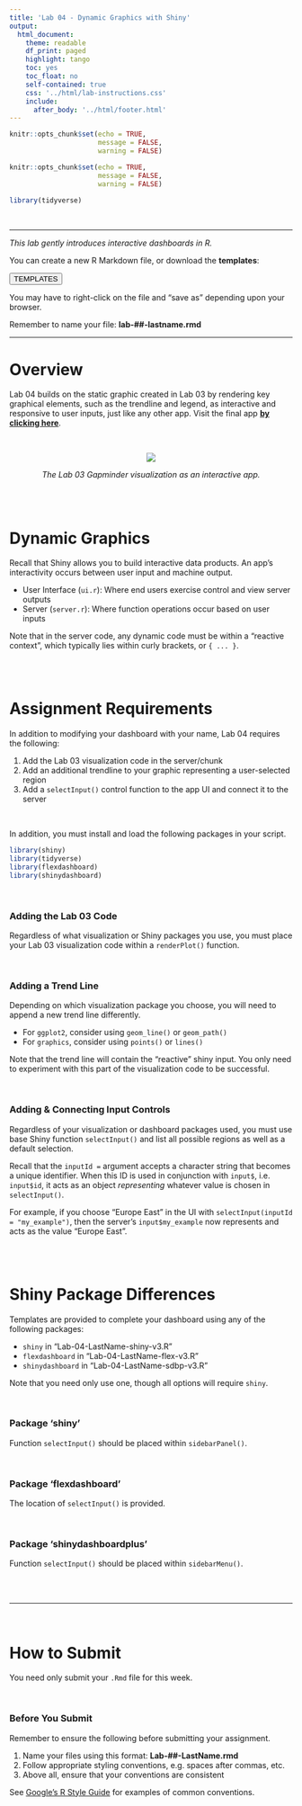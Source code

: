 ```yaml
---
title: 'Lab 04 - Dynamic Graphics with Shiny'
output:
  html_document:
    theme: readable
    df_print: paged
    highlight: tango
    toc: yes
    toc_float: no
    self-contained: true
    css: '../html/lab-instructions.css'
    include:
      after_body: '../html/footer.html'
---
```


```r

knitr::opts_chunk$set(echo = TRUE, 
                      message = FALSE, 
                      warning = FALSE)

```


```r

knitr::opts_chunk$set(echo = TRUE, 
                      message = FALSE, 
                      warning = FALSE)

library(tidyverse)

```



<br>
<hr>

*This lab gently introduces interactive dashboards in R.*

You can create a new R Markdown file, or download the **templates**: 

<a href='../../templates/' target="_blank">
<button type="button" class="button"> TEMPLATES </button>
</a>

You may have to right-click on the file and “save as” depending upon your browser.

Remember to name your file: **lab-##-lastname.rmd**

<hr>



# Overview

Lab 04 builds on the static graphic created in Lab 03 by rendering key 
graphical elements, such as the trendline and legend, as interactive and 
responsive to user inputs, just like any other app. Visit the final app 
**[by clicking here](https://uruguayguy.shinyapps.io/Lab-04-v3/)**.

<br>

<center>

![](https://github.com/cssearcy/AYS-R-Coding-SPR-2020/blob/master/LABS/gapminder_app.png?raw=true)

*The Lab 03 Gapminder visualization as an interactive app.*

</center>

<br>
<br>

# Dynamic Graphics

Recall that Shiny allows you to build interactive data products. An app's 
interactivity occurs between user input and machine output.

* User Interface (`ui.r`): Where end users exercise control and view server outputs
* Server (`server.r`): Where function operations occur based on user inputs

Note that in the server code, any dynamic code must be within a 
"reactive context", which typically lies within curly brackets, or `{ ... }`.

<br>
<br>

# Assignment Requirements

In addition to modifying your dashboard with your name, Lab 04 requires the 
following: 

1. Add the Lab 03 visualization code in the server/chunk
2. Add an additional trendline to your graphic representing a user-selected region
3. Add a `selectInput()` control function to the app UI and connect it to the server

<br>

In addition, you must install and load the following packages in your script. 

```r

library(shiny)
library(tidyverse)
library(flexdashboard)
library(shinydashboard)

```

<br>

### Adding the Lab 03 Code

Regardless of what visualization or Shiny packages you use, you must place your 
Lab 03 visualization code within a `renderPlot()` function.

<br>

### Adding a Trend Line

Depending on which visualization package you choose, you will need to append a 
new trend line differently.

* For `ggplot2`, consider using `geom_line()` or `geom_path()`
* For `graphics`, consider using `points()` or `lines()`

Note that the trend line will contain the "reactive" shiny input. You only need 
to experiment with this part of the visualization code to be successful.

<br>

### Adding & Connecting Input Controls

Regardless of your visualization or dashboard packages used, you must use 
base Shiny function `selectInput()` and list all possible regions as well as 
a default selection.

Recall that the `inputId =` argument accepts a character string that becomes 
a unique identifier. When this ID is used in conjunction with `input$`, i.e. 
`input$id`, it acts as an object *representing* whatever value is chosen in
`selectInput()`. 

For example, if you choose "Europe East" in the UI with 
`selectInput(inputId = "my_example")`, then the server's `input$my_example` now
represents and acts as the value "Europe East".

<br>
<br>

# Shiny Package Differences

Templates are provided to complete your dashboard using any of the following 
packages:

* `shiny` in "Lab-04-LastName-shiny-v3.R"
* `flexdashboard` in "Lab-04-LastName-flex-v3.R"
* `shinydashboard` in "Lab-04-LastName-sdbp-v3.R"

Note that you need only use one, though all options will require `shiny`. 

<br>

### Package 'shiny'

Function `selectInput()` should be placed within `sidebarPanel()`. 

<br>

### Package 'flexdashboard'

The location of `selectInput()` is provided. 

<br>

### Package 'shinydashboardplus'

Function `selectInput()` should be placed within `sidebarMenu()`.

<br>
<br>

---

<br>

# How to Submit

You need only submit your `.Rmd` file for this week.

<br>

### Before You Submit

Remember to ensure the following before submitting your assignment.

1. Name your files using this format: **Lab-##-LastName.rmd**
2. Follow appropriate styling conventions, e.g. spaces after commas, etc.
3. Above all, ensure that your conventions are consistent

See [Google's R Style Guide](https://google.github.io/styleguide/Rguide.xml) for 
examples of common conventions.

<br>
<br>